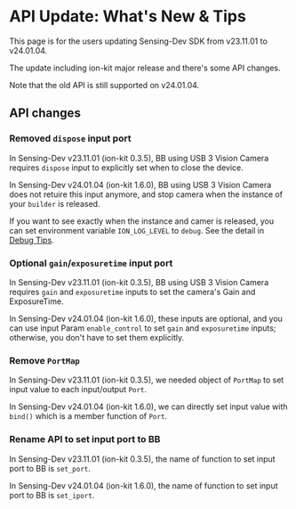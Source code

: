 # API Update: What's New & Tips

This page is for the users updating Sensing-Dev SDK from v23.11.01 to v24.01.04.

The update including ion-kit major release and there's some API changes. 

Note that the old API is still supported on v24.01.04.

## API changes

### Removed `dispose` input port

In Sensing-Dev v23.11.01 (ion-kit 0.3.5), BB using USB 3 Vision Camera requires `dispose` input to explicitly set when to close the device. 

In Sensing-Dev v24.01.04 (ion-kit 1.6.0), BB using USB 3 Vision Camera does not retuire this input anymore, and stop camera when the instance of your `builder` is released.

If you want to see exactly when the instance and camer is released, you can set environment variable `ION_LOG_LEVEL` to `debug`. See the detail in [Debug Tips](../lessons/ion-log).

### Optional `gain`/`exposuretime` input port

In Sensing-Dev v23.11.01 (ion-kit 0.3.5), BB using USB 3 Vision Camera requires `gain` and `exposuretime` inputs to set the camera's Gain and ExposureTime.

In Sensing-Dev v24.01.04 (ion-kit 1.6.0), these inputs are optional, and you can use input Param `enable_control` to set `gain` and `exposuretime` inputs; otherwise, you don't have to set them explicitly.

### Remove `PortMap`

In Sensing-Dev v23.11.01 (ion-kit 0.3.5), we needed object of `PortMap` to set input value to each input/output `Port`.

In Sensing-Dev v24.01.04 (ion-kit 1.6.0), we can directly set input value with `bind()` which is a member function of `Port`.

### Rename API to set input port to BB

In Sensing-Dev v23.11.01 (ion-kit 0.3.5), the name of function to set input port to BB is `set_port`.

In Sensing-Dev v24.01.04 (ion-kit 1.6.0), the name of function to set input port to BB is `set_iport`.